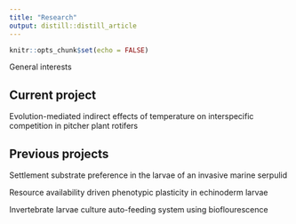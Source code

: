 ```yaml
---
title: "Research"
output: distill::distill_article
---
```


```r
knitr::opts_chunk$set(echo = FALSE)
```

General interests

## Current project

Evolution-mediated indirect effects of temperature on interspecific competition in pitcher plant rotifers

## Previous projects

Settlement substrate preference in the larvae of an invasive marine serpulid

Resource availability driven phenotypic plasticity in echinoderm larvae

Invertebrate larvae culture auto-feeding system using bioflourescence